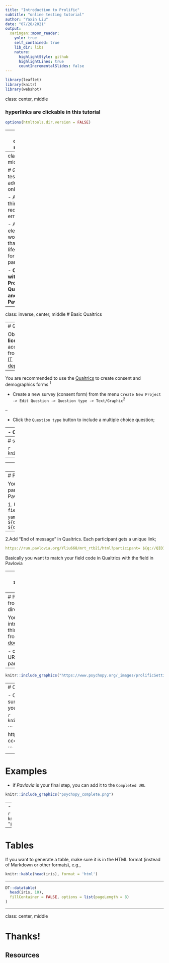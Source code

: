 ```yaml
---
title: "Introduction to Prolific"
subtitle: "online testing tutorial"
author: "Yaxin Liu"
date: "07/28/2021"
output:
  xaringan::moon_reader:
    yolo: true
    self_contained: true
    lib_dir: libs
    nature:
      highlightStyle: github
      highlightLines: true
      countIncrementalSlides: false
---
```

```r
library(leaflet)
library(knitr)
library(webshot)
```
class: center, middle

### hyperlinks are clickable in this tutorial
```r
options(htmltools.dir.version = FALSE)
```


---
class: center, middle

# Tools you will need

###  [Qualtrics](https://emorycollege.co1.qualtrics.com/) 
### [PsychoPy3 desktop + Pavlovia](https://pavlovia.org)
### [Prolific](https://prolific.co)

---
class: left, middle

# Goals of testing adults online

- Automate things to reduce errors

- An elegant work flow that makes life easier for your participants

- **Chaining with Prolific, Qualtrics, and Pavlovia**


---
class: inverse, center, middle
# Basic Qualtrics


---
# Qualtrics

Obtain your **licenced** account from [Emory IT department](http://college.emory.edu/business-operations/information-technology/faqs.html):

--

You are recommended to use the [Qualtrics](https://emorycollege.co1.qualtrics.com/) to create consent and demographics forms <sup>1</sup>

- Create a new survey (consent form) from the menu `Create New Project -> Edit Question -> Question type -> Text/Graphic`<sup>2</sup>

--

- Click the `Question type` button to include a multiple choice question;

--
- Click the `Import from library` to import existing demographic questions

.footnote[
[1] You can use PsychoPy3 to create consent forms, but the UI is less ideal

[2] Per IRB guideline, include a departmental logo

]

---
# sample consent form

```r
knitr::include_url("https://emorycollege.co1.qualtrics.com/jfe/form/SV_8G4CBJr4Fe43PaC")
```

---

---
class: inverse, center, middle

# Basic Pavlovia

Assuming you already have an activated study uploaded to Pavlovia

```r
knitr::include_url("https://pavlovia.org/run/Yliu668/mrt_ganis_rep/html/")
```

---
# Passing in a participant ID to _Pavlovia_

You most likely have a main experiment for your participants. Participants'IDs should be carried to Pavolovia.

1. Use the Embed field in Qualtrics; `add a new field`

```yaml
prolific_ID = ${q://QID107/ChoiceTextEntryValue}
gender = ${q://QID127751975/ChoiceGroup/SelectedChoices}
```
--

2.Add "End of message" in Qualtrics. Each participant gets a unique link;
```yaml
https://run.pavlovia.org/Yliu668/mrt_rtb21/html?participant= ${q://QID107/ChoiceTextEntryValue}&gender=${q://QID127751975/ChoiceGroup/SelectedChoices}
```
Basically you want to match your field code in Qualtrics with the field in Pavlovia

---
# sample study with chaining


```yaml
https://run.pavlovia.org/Yliu668/mrt_rtb21/html?participant= yaxin&gender=female
```

```r
knitr::include_url("https://run.pavlovia.org/Yliu668/mrt_rtb21/html?participant= yaxin&gender=female&group=tutorial")
```


---
# Passing an ID from _Prolific_ directly

You can see an introduction of this chaining from [this documentation](https://www.psychopy.org/online/prolificIntegration.html). 

- configure URL parameters
- 

```r
knitr::include_graphics("https://www.psychopy.org/_images/prolificSettingsInsertParams.png")
```
---
# Completion url

- Copy the completion url from Prolific
- Make sure participants click this link at the **end** of your study

```r
knitr::include_graphics("complete_url.png")
```

```
https://app.prolific.co/submissions/complete?cc=284E0002

```
---

# Examples

- if _Pavlovia_ is your final step, you can add it to the `Completed URL`

```r
knitr::include_graphics("psychopy_complete.png")
```

--
- You can also add to _Qualtrics_

```r
knitr::include_graphics(c("qualtrics_complete.png", "prolific_page.png"))
```

---

# Tables

If you want to generate a table, make sure it is in the HTML format (instead of Markdown or other formats), e.g.,

```r
knitr::kable(head(iris), format = 'html')
```

---


```r
DT::datatable(
  head(iris, 10),
  fillContainer = FALSE, options = list(pageLength = 8)
)
```

---
class: center, middle

# Thanks!

## Resources


